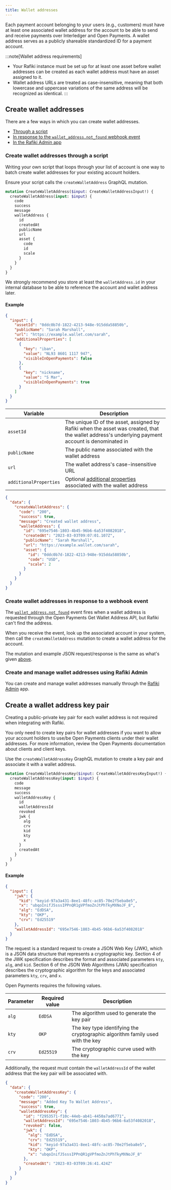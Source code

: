 ```yaml
---
title: Wallet addresses
---
```



Each payment account belonging to your users (e.g., customers) must have at least one associated wallet address for the account to be able to send and receive payments over Interledger and Open Payments. A wallet address serves as a publicly shareable standardized ID for a payment account.

:::note[Wallet address requirements]
- Your Rafiki instance must be set up for at least one asset before wallet addresses can be created as each wallet address must have an asset assigned to it.
- Wallet address URLs are treated as case-insensitive, meaning that both lowercase and uppercase variations of the same address will be recognized as identical.
:::

## Create wallet addresses

There are a few ways in which you can create wallet addresses.

- [Through a script](#create-wallet-addresses-through-a-script)
- [In response to the `wallet_address.not_found` webhook event](#create-wallet-addresses-in-response-to-a-webhook-event)
- [In the Rafiki Admin app](#create-and-manage-wallet-addresses-using-rafiki-admin)

### Create wallet addresses through a script

Writing your own script that loops through your list of account is one way to batch create wallet addresses for your existing account holders.

Ensure your script calls the `createWalletAddress` GraphQL mutation.

<CodeBlock title="createWalletAddress mutation">

```graphql
mutation CreateWalletAddress($input: CreateWalletAddressInput!) {
  createWalletAddress(input: $input) {
    code
    success
    message
    walletAddress {
      id
      createdAt
      publicName
      url
      asset {
        code
        id
        scale
      }
    }
  }
}
```

</CodeBlock>

We strongly recommend you store at least the `walletAddress.id` in your internal database to be able to reference the account and wallet address later.

#### Example

<CodeBlock title="Example JSON request">

```json
{
  "input": {
    "assetId": "0ddc0b7d-1822-4213-948e-915dda58850b",
    "publicName": "Sarah Marshall",
    "url": "https://example.wallet.com/sarah",
    "additionalProperties": [
      {
        "key": "iban",
        "value": "NL93 8601 1117 947",
        "visibleInOpenPayments": false
      },
      {
        "key": "nickname",
        "value": "S Mar",
        "visibleInOpenPayments": true
      }
    ]
  }
}
```

</CodeBlock>

| Variable               | Description                                                                                                                                       |
| ---------------------- | ------------------------------------------------------------------------------------------------------------------------------------------------- |
| `assetId`              | The unique ID of the asset, assigned by Rafiki when the asset was created, that the wallet address's underlying payment account is denominated in |
| `publicName`           | The public name associated with the wallet address                                                                                                |
| `url`                  | The wallet address's case-insensitive URL                                                                                                         |
| `additionalProperties` | Optional [additional properties](/apis/graphql/backend/inputobjects/#additionalpropertyinput) associated with the wallet address                  |

<CodeBlock title="Example JSON response">

```json
{
  "data": {
    "createWalletAddress": {
      "code": "200",
      "success": true,
      "message": "Created wallet address",
      "walletAddress": {
        "id": "695e7546-1803-4b45-96b6-6a53f4082018",
        "createdAt": "2023-03-03T09:07:01.107Z",
        "publicName": "Sarah Marshall",
        "url": "https://example.wallet.com/sarah",
        "asset": {
          "id": "0ddc0b7d-1822-4213-948e-915dda58850b",
          "code": "USD",
          "scale": 2
        }
      }
    }
  }
}
```

</CodeBlock>

### Create wallet addresses in response to a webhook event

The [`wallet_address.not_found`](/integration/requirements/webhook-events#wallet-address-not-found) event fires when a wallet address is requested through the Open Payments Get Wallet Address API, but Rafiki can't find the address.

When you receive the event, look up the associated account in your system, then call the `createWalletAddress` mutation to create a wallet address for the account.

The mutation and example JSON request/response is the same as what's given [above](#create-wallet-addresses-through-a-script).

### Create and manage wallet addresses using Rafiki Admin

You can create and manage wallet addresses manually through the [Rafiki Admin](/admin/admin-user-guide#create-wallet-address) app.

## Create a wallet address key pair

Creating a public-private key pair for each wallet address is not required when integrating with Rafiki.

You only need to create key pairs for wallet addresses if you want to allow your account holders to use/be Open Payments clients under their wallet addresses. For more information, review the Open Payments documentation about <LinkOut href="https://openpayments.dev/resources/glossary/#client">clients</LinkOut> and <LinkOut href="https://openpayments.dev/introduction/client-keys/">client keys</LinkOut>.

Use the `createWalletAddressKey` GraphQL mutation to create a key pair and associate it with a wallet address.

<CodeBlock title='createWalletAddressKey mutation'>

```graphql
mutation CreateWalletAddressKey($input: CreateWalletAddressKeyInput!) {
  createWalletAddressKey(input: $input) {
    code
    message
    success
    walletAddressKey {
      id
      walletAddressId
      revoked
      jwk {
        alg
        crv
        kid
        kty
        x
      }
      createdAt
    }
  }
}
```

</CodeBlock>

#### Example

<CodeBlock title="Example JSON request">

```json
{
  "input": {
    "jwk": {
      "kid": "keyid-97a3a431-8ee1-48fc-ac85-70e2f5eba8e5",
      "x": "ubqoInifJ5sssIPPnQR1gVPfmoZnJtPhTkyMXNoJF_8",
      "alg": "EdDSA",
      "kty": "OKP",
      "crv": "Ed25519"
    },
    "walletAddressId": "695e7546-1803-4b45-96b6-6a53f4082018"
  }
}
```

</CodeBlock>

The request is a standard request to create a JSON Web Key (JWK), which is a JSON data structure that represents a cryptographic key. <LinkOut href='https://datatracker.ietf.org/doc/html/rfc7517#section-4'>Section 4</LinkOut> of the JWK specification describes the format and associated parameters `kty`, `alg`, and `kid`. <LinkOut href='https://datatracker.ietf.org/doc/html/rfc7518#section-6'>Section 6</LinkOut> of the JSON Web Algorithms (JWA) specification describes the cryptographic algorithm for the keys and associated parameters `kty`, `crv`, and `x`.

Open Payments <LinkOut href="https://openpayments.dev/apis/wallet-address-server/operations/get-wallet-address-keys/">requires</LinkOut> the following values.

| Parameter | Required value | Description                                                                   |
| --------- | -------------- | ----------------------------------------------------------------------------- |
| `alg`     | `EdDSA`        | The algorithm used to generate the key pair                                   |
| `kty`     | `OKP`          | The key type identifying the cryptographic algorithm family used with the key |
| `crv`     | `Ed25519`      | The cryptographic curve used with the key                                     |

Additionally, the request must contain the `walletAddressId` of the wallet address that the key pair will be associated with.

<CodeBlock title='Example JSON response'>

```json
{
  "data": {
    "createWalletAddressKey": {
      "code": "200",
      "message": "Added Key To Wallet Address",
      "success": true,
      "walletAddressKey": {
        "id": "f2953571-f10c-44eb-ab41-4450a7ad6771",
        "walletAddressId": "695e7546-1803-4b45-96b6-6a53f4082018",
        "revoked": false,
        "jwk": {
          "alg": "EdDSA",
          "crv": "Ed25519",
          "kid": "keyid-97a3a431-8ee1-48fc-ac85-70e2f5eba8e5",
          "kty": "OKP",
          "x": "ubqoInifJ5sssIPPnQR1gVPfmoZnJtPhTkyMXNoJF_8"
        },
        "createdAt": "2023-03-03T09:26:41.424Z"
      }
    }
  }
}
```

</CodeBlock>
